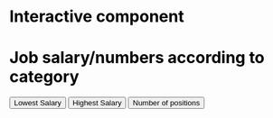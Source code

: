 # Interactive component

<meta charset="utf-8">
<title>NYUJobs></title>
<style type="text/css">
			h1 {color:black;}		/* CSS styling */
			p {color:blue;}
</style>
<body>
<!-- Load d3.js -->
<script src="https://d3js.org/d3.v4.js"></script>
<h1>Job salary/numbers according to category</h1>
 </h3>
<!-- Add buttons -->
<button onclick="update(data1)">Lowest Salary</button>
<button onclick="update(data2)">Highest Salary</button>
<button onclick="update(data3)">Number of positions</button>


<!-- Create a div where the graph will take place -->
<div id="d3try" ></div>
<script>
// create  data_set
var data1 = [   {Category: "Technology&Data", value: 72121},
   {Category: "Finance", value: 68928},
   {Category: "Engineering", value: 68092},
   {Category: "Communications", value: 66899},
   {Category: "Legal", value: 65258},
   {Category: "Policy", value: 63137},
   {Category: "Social Services", value: 61706},
   {Category: "Public Safety", value: 56089},
];

var data2 = [
   {Category: "Engineering", value: 105204.97},
   {Category: "Technology&Data", value: 103689.77},
   {Category: "Communications", value: 101403.88},
   {Category: "Policy", value: 98124},
   {Category: "Finance", value: 89347},
   {Category: "Legal", value: 79498},
   {Category: "Social Services", value: 79494},
   {Category: "Human Resources", value: 74884},
  

];

var data3 = [
   {Category: "Constituent Services", value: 122},
   {Category: "Building Operation", value: 117},
   {Category: "Legal", value: 66},
   {Category: "Engineering", value: 47},
   {Category: "Human Resources", value: 40},
   {Category: "Communications", value: 39},
    {Category: "Social Services", value: 34},
   {Category: "Public Safety", value: 30},
   ];


// set the dimensions and margins of the graph
var margin = {top: 30, right: 30, bottom: 70, left: 60},
    width = 800 - margin.left - margin.right,
    height = 450 - margin.top - margin.bottom;

// append the svg object to the body of the page
var svg = d3.select("#d3try")
  .append("svg")
    .attr("width", width + margin.left + margin.right)
    .attr("height", height + margin.top + margin.bottom)
  .append("g")
    .attr("transform",
          "translate(" + margin.left + "," + margin.top + ")")
   .append("g", id ='circ');
  
// Initialize the X axis
var x = d3.scaleBand()
  .range([ 0, width ])
  .padding(0.2);
var xAxis = svg.append("g")
  .attr("transform", "translate(0," + height + ")")

// Initialize the Y axis
var y = d3.scaleLinear()
  .range([ height, 0]);
var yAxis = svg.append("g")
  .attr("class", "myYaxis")

// A function that create / update the plot for a given variable:
function update(data) {

  // Update the X axis
  x.domain(data.map(function(d) { return d.Category; }))
  xAxis.call(d3.axisBottom(x))

  // Update the Y axis
  y.domain([0, d3.max(data, function(d) { return d.value }) ]);
  yAxis.transition().duration(1000).call(d3.axisLeft(y));

  // Create the u variable
  var u = svg.selectAll("rect")
    .data(data)

  u
    .enter()
    .append("rect") // Add a new rect for each new elements
    .merge(u) // get the already existing elements as well
    .transition() // and apply changes to all of them
    .duration(1000)
      .attr("x", function(d) { return x(d.Category); })
      .attr("y", function(d) { return y(d.value); })
      .attr("width", x.bandwidth())
      .attr("height", function(d) { return height - y(d.value); })
      .attr("fill", "#7b6888")

  // If less group in the new dataset, I delete the ones not in use anymore
  u
    .exit()
    .remove()
}
update(data1)
// Initialize the plot with the first dataset



var drag_handler = d3.drag()
    .on("drag", function(d) {
          d3.select(this)
            .attr("cx", d.x = d3.event.x  )
            .attr("cy", d.y = d3.event.y  );
            });
drag_handler(svg_circ)            
</script>
</body>


